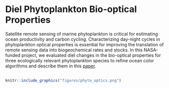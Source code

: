 # Diel Phytoplankton Bio-optical Properties

Satellite remote sensing of marine phytoplankton is critical for estimating ocean productivity and carbon cycling. Characterizing day-night cycles in phytoplankton optical properties is essential for improving the translation of remote sensing data into biogeochemical rates and stocks. In this NASA-funded project, we evaluated diel changes in the bio-optical properties for three ecologically relevant phytoplankton species to refine ocean color algorithms and describe them in this [paper](https://doi.org/10.1002/lno.12493).
\
\
```r
knitr::include_graphics("figures/phyto_optics.png")
```
